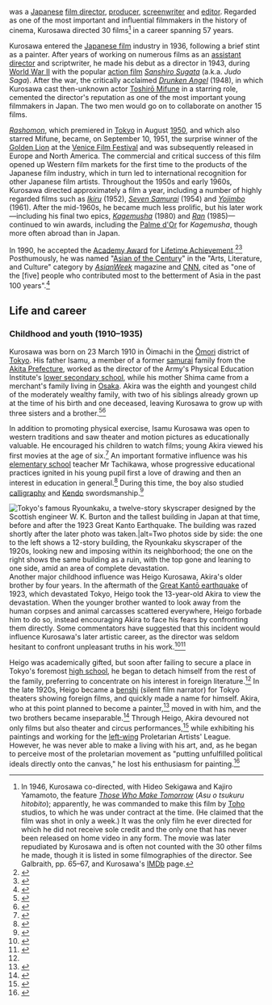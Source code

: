 {{redirect|Kurosawa}}
{{Infobox person
| name            = Akira Kurosawa<br />黒澤 明 or 黒沢 明
| image           = Akira Kurosawa directing.jpeg
| caption         =
| birth_date       = {{Birth date|1910|3|23}}
| birth_place      = [[Shinagawa, Tokyo]], [[Japan]]
| death_date       = {{Death date and age|1998|09|6|1910|3|23}}
| death_place      = [[Setagaya, Tokyo]], [[Japan]]
| occupation      = [[Film director|Director]], [[film producer|producer]], [[screenwriter]], [[Film editing|editor]]
| years_active     = [[1936 in film|1936]]–[[1993 in film|1993]]
| spouse          = [[Yōko Yaguchi]] (1945–1985) (her death); two children
}}
{{nihongo|'''Akira Kurosawa'''|黒澤 明 or 黒沢 明|Kurosawa Akira|extra=March 23, 1910 – September 6, 1998}} was a [[Japanese people|Japanese]] [[film director]], [[film producer|producer]], [[screenwriter]] and [[film editing|editor]]. Regarded as one of the most important and influential filmmakers in the history of cinema, Kurosawa directed 30 films<ref group="note">In 1946, Kurosawa co-directed, with Hideo Sekigawa and Kajiro Yamamoto, the feature ''[[Those Who Make Tomorrow]]'' (''Asu o tsukuru hitobito''); apparently, he was commanded to make this film by [[Toho]] studios, to which he was under contract at the time. (He claimed that the film was shot in only a week.) It was the only film he ever directed for which he did not receive sole credit and the only one that has never been released on home video in any form. The movie was later repudiated by Kurosawa and is often not counted with the 30 other films he made, though it is listed in some filmographies of the director. See Galbraith, pp. 65–67, and Kurosawa's [[Internet Movie Database|IMDb]] page.</ref> in a career spanning 57 years.

Kurosawa entered the [[Japanese film]] industry in 1936, following a brief stint as a painter. After years of working on numerous films as an [[assistant director]] and scriptwriter, he made his debut as a director in 1943, during [[World War II]] with the popular [[action film]] ''[[Sanshiro Sugata]]'' (a.k.a. ''Judo Saga''). After the war, the critically acclaimed ''[[Drunken Angel]]'' (1948), in which Kurosawa cast then-unknown actor [[Toshirō Mifune]] in a starring role, cemented the director's reputation as one of the most important young filmmakers in Japan. The two men would go on to collaborate on another 15 films.

''[[Rashomon (film)|Rashomon]]'', which premiered in [[Tokyo]] in August [[1950 in film|1950]], and which also starred Mifune, became, on September 10, 1951, the surprise winner of the [[Golden Lion]] at the [[Venice Film Festival]] and was subsequently released in Europe and North America. The commercial and critical success of this film opened up Western film markets for the first time to the products of the Japanese film industry, which in turn led to international recognition for other Japanese film artists. Throughout the 1950s and early 1960s, Kurosawa directed approximately a film a year, including a number of highly regarded films such as ''[[Ikiru]]'' (1952), ''[[Seven Samurai]]'' (1954) and ''[[Yojimbo (film)|Yojimbo]]'' (1961). After the mid-1960s, he became much less prolific, but his later work—including his final two epics, ''[[Kagemusha]]'' (1980) and ''[[Ran (film)|Ran]]'' (1985)—continued to win awards, including the [[Palme d'Or]] for ''Kagemusha'', though more often abroad than in Japan.

In 1990, he accepted the [[Academy Award]] for [[Academy Honorary Award|Lifetime Achievement]].<ref>{{cite web|url=http://webcache.googleusercontent.com/search?q=cache:pumHme2SFiQJ:aaspeechesdb.oscars.org/ics-wpd/url.ashx%3Fid%3D062-25%26qn%3DAAspeeches+Kurosawa+site:http://aaspeechesdb.oscars.org&cd=1&hl=en&ct=clnk&gl=us |title=Academy Award Acceptance Speech Database |accessdate=2010-06-13}}</ref><ref>{{cite web|url=http://www.youtube.com/watch?v=HRiBBehTnZU |title=Akira Kurosawa Tribute with George Lucas, Steven Spielberg |date=2008-11-19 |accessdate=2010-06-28}}</ref> Posthumously, he was named "[[Asian of the Century]]" in the "Arts, Literature, and Culture" category by ''[[AsianWeek]]'' magazine and [[CNN]], cited as "one of the [five] people who contributed most to the betterment of Asia in the past 100 years".<ref>{{cite web|url=http://www-cgi.cnn.com/ASIANOW/asiaweek/features/aoc/aoc.kurosawa.html|title=ASIANOW – Asiaweek – Asian of the Century – Kurosawa Akira – 12/10/99 |accessdate=2010-06-18}}</ref>

==Life and career==
===Childhood and youth (1910–1935)===
Kurosawa was born on 23 March 1910 in Ōimachi in the [[Ōmori]] district of [[Tokyo]]. His father Isamu, a member of a former [[samurai]] family from the [[Akita Prefecture]], worked as the director of the Army's Physical Education Institute's [[Secondary education in Japan#Middle school|lower secondary school]], while his mother Shima came from a merchant's family living in [[Osaka]]. Akira was the eighth and youngest child of the moderately wealthy family, with two of his siblings already grown up at the time of his birth and one deceased, leaving Kurosawa to grow up with three sisters and a brother.<ref>{{Harvnb|Galbraith|pp=14–15}}</ref><ref name="Kurosawa 1983 17">{{Harvnb|Kurosawa|1983|p=17}}</ref>

In addition to promoting physical exercise, Isamu Kurosawa was open to western traditions and saw theater and motion pictures as educationally valuable. He encouraged his children to watch films; young Akira viewed his first movies at the age of six.<ref>{{Harvnb|Kurosawa|1983|pp=5–7}}</ref> An important formative influence was his [[Elementary schools in Japan|elementary school]] teacher Mr Tachikawa, whose progressive educational practices ignited in his young pupil first a love of drawing and then an interest in education in general.<ref>{{Harvnb|Kurosawa|1983|pp=12–13}}</ref> During this time, the boy also studied [[calligraphy]] and [[Kendo]] swordsmanship.<ref>{{Harvnb|Galbraith|p=16}}</ref>

[[File:Ryounkaku before and after Great Kanto earthquake.JPG‎|thumb|upright|Tokyo's famous [[Ryōunkaku|Ryounkaku]], a twelve-story skyscraper designed by the Scottish engineer [[W. K. Burton]] and the tallest building in Japan at that time, before and after the [[1923 Great Kanto Earthquake]]. The building was razed shortly after the later photo was taken.|alt=Two photos side by side: the one to the left shows a 12-story building, the Ryounkaku skyscraper of the 1920s, looking new and imposing within its neighborhood; the one on the right shows the same building as a ruin, with the top gone and leaning to one side, amid an area of complete devastation.]]
Another major childhood influence was Heigo Kurosawa, Akira's older brother by four years. In the aftermath of the [[1923 Great Kantō earthquake|Great Kantō earthquake]] of 1923, which devastated Tokyo, Heigo took the 13-year-old Akira to view the devastation. When the younger brother wanted to look away from the human corpses and animal carcasses scattered everywhere, Heigo forbade him to do so, instead encouraging Akira to face his fears by confronting them directly. Some commentators have suggested that this incident would influence Kurosawa's later artistic career, as the director was seldom hesitant to confront unpleasant truths in his work.<ref>{{Harvnb|Kurosawa|1983|pp=51–52}}</ref><ref>{{Harvnb|Prince|p=302}}</ref>

Heigo was academically gifted, but soon after failing to secure a place in Tokyo's foremost [[Secondary education in Japan#Upper secondary school|high school]], he began to detach himself from the rest of the family, preferring to concentrate on his interest in foreign literature.<ref name="Kurosawa 1983 17"/> In the late 1920s, Heigo became a [[benshi]] (silent film narrator) for Tokyo theaters showing foreign films, and quickly made a name for himself. Akira, who at this point planned to become a painter,<ref>{{Harvnb|Kurosawa|1983|pp=70–71}}</ref> moved in with him, and the two brothers became inseparable.<ref name="Galbraith IV 2002 19">{{Harvnb|Galbraith|p=19}}</ref> Through Heigo, Akira devoured not only films but also theater and circus performances,<ref>{{Harvnb|Kurosawa|1983|pp=72–74, 82}}</ref> while exhibiting his paintings and working for the [[Left-wing politics|left-wing]] Proletarian Artists' League. However, he was never able to make a living with his art, and, as he began to perceive most of the proletarian movement as "putting unfulfilled political ideals directly onto the canvas," he lost his enthusiasm for painting.<ref>{{Harvnb|Kurosawa|1983|p=77}}</ref>
